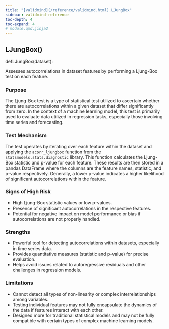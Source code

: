 ```yaml
---
title: "[validmind](/reference/validmind.html).LJungBox"
sidebar: validmind-reference
toc-depth: 4
toc-expand: 4
# module.qmd.jinja2
---
```


<!-- function.qmd.jinja2 -->

## LJungBox[()]{.muted}

<!-- signatures.jinja2 -->

::: {.signature}

<span class="kw">def</span><span class="name">LJungBox</span>(<span class="param"><span class="n">dataset</span></span>):

:::

<!-- docstring.jinja2 -->

Assesses autocorrelations in dataset features by performing a Ljung-Box test on each feature.

### Purpose

The Ljung-Box test is a type of statistical test utilized to ascertain whether there are autocorrelations within a given dataset that differ significantly from zero. In the context of a machine learning model, this test is primarily used to evaluate data utilized in regression tasks, especially those involving time series and forecasting.

### Test Mechanism

The test operates by iterating over each feature within the dataset and applying the `acorr_ljungbox` function from the `statsmodels.stats.diagnostic` library. This function calculates the Ljung-Box statistic and p-value for each feature. These results are then stored in a pandas DataFrame where the columns are the feature names, statistic, and p-value respectively. Generally, a lower p-value indicates a higher likelihood of significant autocorrelations within the feature.

### Signs of High Risk

- High Ljung-Box statistic values or low p-values.
- Presence of significant autocorrelations in the respective features.
- Potential for negative impact on model performance or bias if autocorrelations are not properly handled.

### Strengths

- Powerful tool for detecting autocorrelations within datasets, especially in time series data.
- Provides quantitative measures (statistic and p-value) for precise evaluation.
- Helps avoid issues related to autoregressive residuals and other challenges in regression models.

### Limitations

- Cannot detect all types of non-linearity or complex interrelationships among variables.
- Testing individual features may not fully encapsulate the dynamics of the data if features interact with each other.
- Designed more for traditional statistical models and may not be fully compatible with certain types of complex machine learning models.
